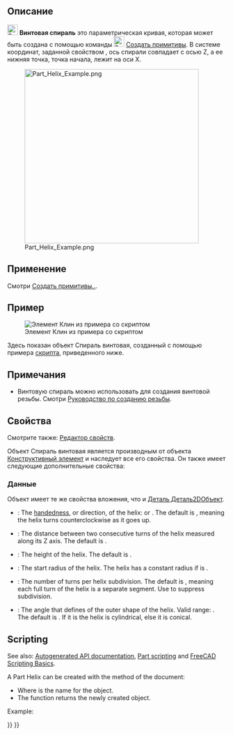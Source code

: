 <languages/>

{{Docnav/ru
|[[Part_Wedge/ru|Клин]]
|[[Part_Spiral/ru|Спираль плоская]]
|[[Part_Workbench/ru|Деталь]]
|IconL=Part_Wedge.svg
|IconR=Part_Spiral.svg
|IconC=Workbench_Part.svg
}}

{{GuiCommand/ru
|Name=Part Helix
|Name/ru=Спираль винтовая
|MenuLocation=Деталь → [[Part_Primitives/ru|Создать примитивы...]] → Спираль винтовая
|Workbenches=[[Part_Workbench/ru|Деталь]],  [[OpenSCAD_Workbench/ru|OpenSCAD]]
|SeeAlso=[[Part_Primitives/ru|Создать примитивы]]
}}

<span id="Description"></span>
== Описание ==

[[Image:Part_Helix.svg|24px]] '''Винтовая спираль''' это параметрическая кривая, которая может быть создана с помощью команды [[Image:Part_Primitives.svg|24px]] [[Part_Primitives/ru|Создать примитивы]]. В системе координат, заданной свойством {{PropertyData|Размещение}}, ось спирали совпадает с осью Z, а ее нижняя точка, точка начала, лежит на оси X.

[[Image:Part_Helix_Example.png|400px]]

<span id="Usage"></span>
== Применение ==

Смотри [[Part_Primitives#Usage/ru|Создать примитивы..]].

<span id="Example"></span>
== Пример ==

[[Image:Part_Helix_Scripting_Example.png|thumb|Элемент Клин из примера со скриптом]]

Здесь показан объект Спираль винтовая, созданный с помощью примера [[#Scripting|скрипта]], приведенного ниже.

<span id="Notes"></span>
== Примечания ==

* Винтовую спираль можно использовать для создания винтовой резьбы. Смотри [[Thread_for_Screw_Tutorial/ru|Руководство по созданию резьбы]].

<span id="Properties"></span>
== Свойства ==

Смотрите также: [[property_editor/ru|Редактор свойств]].

Объект Спираль винтовая является производным от объекта [[Part_Feature/ru|Конструктивный элемент]] и наследует все его свойства. Он также имеет следующие дополнительные свойства:

<span id="Data"></span>
=== Данные ===

{{TitleProperty|Вложение}}

Объект имеет те же свойства вложения, что и [[Part_Part2DObject#Data/ru|Деталь Деталь2DОбъект]].

{{TitleProperty|Координатна система}}

* {{PropertyData|Local Coord|Enumeration}}: The [https://en.wikipedia.org/wiki/Screw_thread handedness], or direction, of the helix: {{Value|Right-handed}} or {{Value|Left-handed}}. The default is {{Value|Right-handed}}, meaning the helix turns counterclockwise as it goes up.

{{TitleProperty|Helix}}

* {{PropertyData|Pitch|Length}}: The distance between two consecutive turns of the helix measured along its Z axis. The default is {{Value|1mm}}.
* {{PropertyData|Height|Length}}: The height of the helix. The default is {{Value|2mm}}.
* {{PropertyData|Radius|Length}}: The start radius of the helix. The helix has a constant radius if {{PropertyData|Angle}} is {{Value|0°}}.
* {{PropertyData|Segment Length|QuantityConstraint}}: The number of turns per helix subdivision. The default is {{Value|1}}, meaning each full turn of the helix is a separate segment. Use {{Value|0}} to suppress subdivision.
* {{PropertyData|Angle|Angle}}: The angle that defines of the outer shape of the helix. Valid range: {{Value|-90° &lt; value &lt; 90°}}. The default is {{Value|0°}}. If it is {{Value|0°}} the helix is cylindrical, else it is conical.

== Scripting ==

See also: [https://freecad.github.io/SourceDoc/ Autogenerated API documentation], [[Part_scripting|Part scripting]] and [[FreeCAD_Scripting_Basics|FreeCAD Scripting Basics]].

A Part Helix can be created with the {{Incode|addObject()}} method of the document:

{{Code|code=
helix = FreeCAD.ActiveDocument.addObject("Part::Helix", "myHelix")
}}

* Where {{Incode|"myHelix"}} is the name for the object.
* The function returns the newly created object.

Example:

{{Code|code=
import FreeCAD as App

doc = App.activeDocument()

helix = doc.addObject("Part::Helix", "myHelix")
helix.Pitch = 2
helix.Height = 3
helix.Radius = 4
helix.SegmentLength = 21
helix.Angle = 45
helix.Placement = App.Placement(App.Vector(1, 2, 3), App.Rotation(75, 60, 30))

doc.recompute()
}}


{{Docnav/ru
|[[Part_Wedge/ru|Клин]]
|[[Part_Spiral/ru|Спираль плоская]]
|[[Part_Workbench/ru|Верстак Part]]
|IconL=Part_Wedge.svg
|IconR=Part_Spiral.svg
|IconC=Workbench_Part.svg
}}

{{Part_Tools_navi{{#translation:}}}}
{{Userdocnavi{{#translation:}}}}
